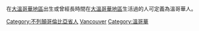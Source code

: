 在[[大溫哥華地區|大溫哥華地區]]出生或曾經長時間在[[大溫哥華地區|大溫哥華地區]]生活過的人可定義為溫哥華人。
{{Commonscat|People of Vancouver}}

[[Category:不列顛哥倫比亞省人|Category:不列顛哥倫比亞省人]]
[[Category:加拿大各城市出身人物|Vancouver]]
[[Category:溫哥華|Category:溫哥華]]
